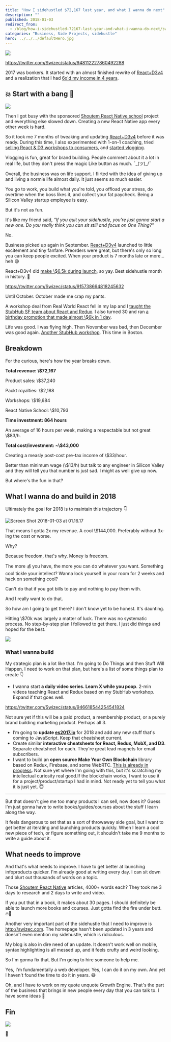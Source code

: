 ```yaml
---
title: "How I sidehustled $72,167 last year, and what I wanna do next"
description: ""
published: 2018-01-03
redirect_from:
  - /blog/how-i-sidehustled-72167-last-year-and-what-i-wanna-do-next/swizec/8016
categories: "Business, Side Projects, sidehustle"
hero: ../../../defaultHero.jpg
---
```


![](https://swizec.com/blog/wp-content/uploads/2018/01/ship-every-day-1.jpg)

https://twitter.com/Swizec/status/948112227860492288

2017 was bonkers. It started with an almost finished rewrite of [React+D3v4](https://swizec.com/reactd3js/) and a realization that I had [6x'd my income in 4 years](https://swizec.com/blog/learned-6x-income-4-years/swizec/7340).

## 💥 Start with a bang 💪

![](https://swizec.com/blog/wp-content/uploads/2018/01/revenue-chart.jpg)

Then I got busy with the sponsored [Shoutem React Native school](http://reactnative.school) project and everything else slowed down. Creating a new React Native app every other week is hard.

So it took me 7 months of tweaking and updating [React+D3v4](https://swizec.com/reactd3js/) before it was ready. During this time, I also experimented with 1-on-1 coaching, tried [selling React & D3 workshops to consumers](https://swizec.com/blog/boutique-react-d3v4-workshop/swizec/7519), and [started vlogging](https://www.youtube.com/SwizecTeller).

Vlogging is fun, great for brand building. People comment about it a lot in real life, but they don't press the magic Like button as much. ¯\_(ツ)\_/¯

Overall, the business was on life support. I flirted with the idea of giving up and living a normie life almost daily. It just seems so much easier.

You go to work, you build what you're told, you offload your stress, do overtime when the boss likes it, and collect your fat paycheck. Being a Silicon Valley startup employee is easy.

But it's not as fun.

It's like my friend said, _"If you quit your sidehustle, you're just gonna start a new one. Do you really think you can sit still and focus on One Thing?"_

No.

Business picked up again in September. [React+D3v4](https://swizec.com/reactd3js) launched to little excitement and tiny fanfare. Preorders were great, but there's only so long you can keep people excited. When your product is 7 months late or more… heh 😅

React+D3v4 did [make \\\$6.5k during launch](https://swizec.com/blog/9013-september-sidehustle-report-why-the-react-d3v4-launch/swizec/7837), so yay. Best sidehustle month in history. 💪

https://twitter.com/Swizec/status/915738664818245632

Until October. October made me crap my pants.

A workshop deal from Real World React fell in my lap and I [taught the StubHub SF team about React and Redux](https://swizec.com/blog/teaching-stubhub-react-redux/swizec/7860). I also turned 30 and ran [a birthday promotion that made almost \\\$6k in 1 day](https://swizec.com/blog/16661-october-sidehustle-report/swizec/7883).

Life was good. I was flying high. Then November was bad, then December was good again. [Another StubHub workshop](https://swizec.com/blog/teaching-backend-devs-react-redux-stubhub-boston/swizec/7952). This time in Boston.

## Breakdown

For the curious, here's how the year breaks down.

**Total revenue: \\\$72,167**

Product sales: \\\$37,240

Packt royalties: \\\$2,188

Workshops: \\\$19,684

React Native School: \\\$10,793

**Time investment: 864 hours**

An average of 16 hours per week, making a respectable but not great \\\$83/h.

**Total cost/investment: ~\\\$43,000**

Creating a measly post-cost pre-tax income of \\\$33/hour.

Better than minimum wage (\\\$13/h) but talk to any engineer in Silicon Valley and they will tell you that number is just sad. I might as well give up now.

But where's the fun in that?

## What I wanna do and build in 2018

Ultimately the goal for 2018 is to maintain this trajectory 👇

![Screen Shot 2018-01-03 at 01.16.17](https://swizec.com/blog/wp-content/uploads/2018/01/Screen-Shot-2018-01-03-at-01.16.17.png)

That means I gotta 2x my revenue. A cool \\\$144,000. Preferably without 3x-ing the cost or worse.

Why?

Because freedom, that's why. Money is freedom.

The more 💰 you have, the more you can do whatever you want. Something cool tickle your intellect? Wanna lock yourself in your room for 2 weeks and hack on something cool?

Can't do that if you got bills to pay and nothing to pay them with.

And I really want to do that.

So how am I going to get there? I don't know yet to be honest. It's daunting.

Hitting \\\$70k was largely a matter of luck. There was no systematic process. No step-by-step plan I followed to get there. I just did things and hoped for the best.

![](https://swizec.com/blog/wp-content/uploads/2018/01/strategic-plan.jpg)

### What I wanna build

My strategic plan is a lot like that. I'm going to Do Things and then Stuff Will Happen. I need to work on that plan, but here's a list of some things plan to create 👇

- I wanna start **a daily video series. Learn X while you poop**. 2-min videos teaching React and Redux based on my StubHub workshop. Expand if that goes well.

https://twitter.com/Swizec/status/946618544254541824

Not sure yet if this will be a paid product, a membership product, or a purely brand building marketing product. Perhaps all 3.

- I’m going to **update [es2017.io](https://es2017.io)** for 2018 and add any new stuff that's coming to JavaScript. Keep that cheatsheet current.
- Create similar **interactive cheatsheets for React, Redux, MobX, and D3**. Separate cheatsheet for each. They're great lead magnets for email subscribers.
- I want to build an **open source Make Your Own Blockchain** library based on Redux, Firebase, and some WebRTC. [This is already in progress](https://swizec.com/blog/blockchain-backed-redux-clone-105-lines-code/swizec/7980). Not sure yet where I'm going with this, but it's scratching my intellectual curiosity real good.If the blockchain works, I want to use it for a project/product/startup I had in mind. Not ready yet to tell you what it is just yet. 😇

---

But that doesn't give me too many products I can sell, now does it? Guess I'm just gonna have to write books/guides/courses about the stuff I learn along the way.

It feels dangerous to set that as a sort of throwaway side goal, but I want to get better at iterating and launching products quickly. When I learn a cool new piece of tech, or figure something out, it shouldn't take me 9 months to write a guide about it.

## What needs to improve

And that's what needs to improve. I have to get better at launching infoproducts quicker. I'm already good at writing every day. I can sit down and blurt out thousands of words on a topic.

Those [Shoutem React Native](http://reactnative.school) articles, 4000+ words each? They took me 3 days to research and 2 days to write and video.

If you put that in a book, it makes about 30 pages. I should definitely be able to launch more books and courses. Just gotta find the fire under butt. 🔥🍑

Another very important part of the sidehustle that I need to improve is <http://swizec.com>. The homepage hasn't been updated in 3 years and doesn't even mention my sidehustle, which is ridiculous.

My blog is also in dire need of an update. It doesn't work well on mobile, syntax highlighting is all messed up, and it feels crufty and weird looking.

So I'm gonna fix that. But I'm going to hire someone to help me.

Yes, I'm fundamentally a web developer. Yes, I can do it on my own. And yet I haven't found the time to do it in years. 😅

Oh, and I have to work on my quote unquote Growth Engine. That's the part of the business that brings in new people every day that you can talk to. I have some ideas 🤔

## Fin

![](./img/media-POekkUcKs16gg-200.gif)

🤘
